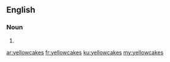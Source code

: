 {{also|yellow cakes}}
==English==

===Noun===
{{head|en|noun plural form}}

# {{plural of|yellowcake|lang=en}}

[[ar:yellowcakes]]
[[fr:yellowcakes]]
[[ku:yellowcakes]]
[[my:yellowcakes]]